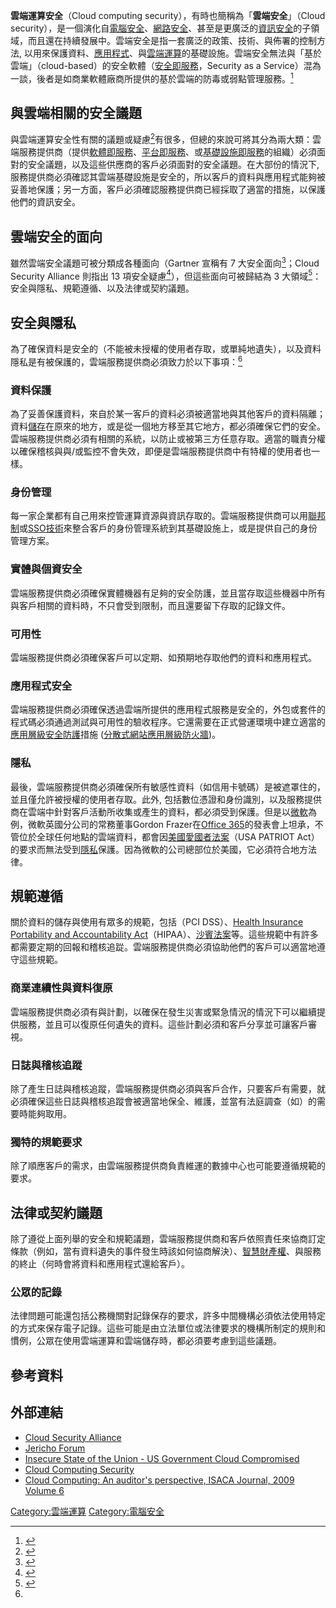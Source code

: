 {{noteTA
|T=zh-cn:云计算安全; zh-tw:雲端運算安全;
|G1=IT
|3=zh-cn:云; zh-tw:雲端;
|4=zh-cn:计算; zh-tw:運算; 
|5=zh-cn:斯坦福; zh-tw:史丹佛; zh-hk:史丹福;
}}
{{not|安全即服务}}
'''雲端運算安全'''（Cloud computing security），有時也簡稱為「'''雲端安全'''」（Cloud security），是一個演化自[[電腦安全|電腦安全]]、[[網路安全|網路安全]]、甚至是更廣泛的[[資訊安全|資訊安全]]的子領域，而且還在持續發展中。雲端安全是指一套廣泛的政策、技術、與佈署的控制方法, 以用來保護資料、[[应用程序|應用程式]]、與[[雲端運算|雲端運算]]的基礎設施。雲端安全無法與「基於雲端」（cloud-based）的安全軟體（[[安全即服務|安全即服務]]，Security as a Service）混為一談，後者是如商業軟體廠商所提供的基於雲端的防毒或弱點管理服務。<ref>{{cite web|title=Cloud-based Security Software Directory|url=https://mosaicsecurity.com/categories/7-securityasaservice|work=Mosaic Security Research|deadurl=yes|archiveurl=https://web.archive.org/web/20110714115922/https://mosaicsecurity.com/categories/7-securityasaservice|archivedate=2011-07-14}}</ref>

==與雲端相關的安全議題==
與雲端運算安全性有關的議題或疑慮<ref>{{cite news|url=http://security.sys-con.com/node/1231725|title="Swamp Computing" a.k.a. Cloud Computing|publisher=Web Security Journal|date=2009-12-28|accessdate=2010-01-25}}</ref>有很多，但總的來說可將其分為兩大類：雲端服務提供商（提供[[软件即服务|軟體即服務]]、[[平台即服务|平台即服務]]、或[[基礎設施即服務|基礎設施即服務]]的組織）必須面對的安全議題，以及這些供應商的客戶必須面對的安全議題。在大部份的情況下, 服務提供商必須確認其雲端基礎設施是安全的，所以客戶的資料與應用程式能夠被妥善地保護；另一方面，客戶必須確認服務提供商已經採取了適當的措施，以保護他們的資訊安全。

==雲端安全的面向==
雖然雲端安全議題可被分類成各種面向（Gartner 宣稱有 7 大安全面向<ref>{{cite news|url=http://www.infoworld.com/d/security-central/gartner-seven-cloud-computing-security-risks-853|title=Gartner: Seven cloud-computing security risks|publisher=InfoWorld|date=2008-07-02|accessdate=2010-01-25}}</ref>；Cloud Security Alliance 則指出 13 項安全疑慮<ref>{{cite web|url=https://cloudsecurityalliance.org/research/projects/security-guidance-for-critical-areas-of-focus-in-cloud-computing/|title=Security Guidance for Critical Areas of Focus in Cloud Computing|publisher=Cloud Security Alliance|date=2011|accessdate=2011-05-04}}{{Dead link|date=2019年5月 |bot=InternetArchiveBot |fix-attempted=yes }}</ref>），但這些面向可被歸結為 3 大領域<ref name="forrester">{{cite news|url=http://blogs.forrester.com/srm/2009/11/cloud-security-front-and-center.html|title=Cloud Security Front and Center|publisher=Forrester Research|date=2009-11-18|accessdate=2010-01-25|deadurl=yes|archiveurl=https://web.archive.org/web/20091124191907/http://blogs.forrester.com/srm/2009/11/cloud-security-front-and-center.html|archivedate=2009-11-24}}</ref>：安全與隱私、規範遵循、以及法律或契約議題。

==安全與隱私==
為了確保資料是安全的（不能被未授權的使用者存取，或單純地遺失），以及資料隱私是有被保護的，雲端服務提供商必須致力於以下事項：<ref name="forrester"/> 

===資料保護===
為了妥善保護資料，來自於某一客戶的資料必須被適當地與其他客戶的資料隔離；資料[[儲存裝置|儲存]]在原來的地方，或是從一個地方移至其它地方，都必須確保它們的安全。雲端服務提供商必須有相關的系統，以防止{{link-en|資料外洩|Data breach}}或被第三方任意存取。適當的職責分權以確保稽核與與/或監控不會失效，即便是雲端服務提供商中有特權的使用者也一樣。

===身份管理===
每一家企業都有自己用來控管運算資源與資訊存取的{{link-en|身份管理系統|Identity management system}}。雲端服務提供商可以用[[聯邦制|聯邦制]]或[[單一登入|SSO技術]]來整合客戶的身份管理系統到其基礎設施上，或是提供自己的身份管理方案。

===實體與個資安全===
雲端服務提供商必須確保實體機器有足夠的安全防護，並且當存取這些機器中所有與客戶相關的資料時，不只會受到限制，而且還要留下存取的記錄文件。 

===可用性===
雲端服務提供商必須確保客戶可以定期、如預期地存取他們的資料和應用程式。 

===應用程式安全===
雲端服務提供商必須確保透過雲端所提供的應用程式服務是安全的，外包或套件的程式碼必須通過測試與可用性的驗收程序。它還需要在正式營運環境中建立適當的[http://en.wikipedia.org/wiki/Application_security 應用層級安全防護]措施 ([[應用層防火牆|分散式網站應用層級防火牆]])。

===隱私===
最後，雲端服務提供商必須確保所有敏感性資料（如信用卡號碼）是被遮罩住的，並且僅允許被授權的使用者存取。此外, 包括數位憑證和身份識別，以及服務提供商在雲端中針對客戶活動所收集或產生的資料，都必須受到保護。但是以[[微軟|微軟]]為例，微軟英國分公司的常務董事Gordon Frazer在[[Office_365|Office 365]]的發表會上坦承，不管位於全球任何地點的雲端資料，都會因[[美國愛國者法案|美國愛國者法案]]（USA PATRIOT Act）的要求而無法受到[[隱私|隱私]]保護。因為微軟的公司總部位於美國，它必須符合地方法律。

==規範遵循==
關於資料的儲存與使用有眾多的規範，包括{{link-en|Payment Card Industry Data Security Standard|Payment Card Industry Data Security Standard}}（PCI DSS）、[[健康保险便利和责任法案|Health Insurance Portability and Accountability Act]]（HIPAA）、[[萨班斯-奥克斯利法案|沙賓法案]]等。這些規範中有許多都需要定期的回報和稽核追踨。雲端服務提供商必須協助他們的客戶可以適當地遵守這些規範。 

===商業連續性與資料復原===
雲端服務提供商必須有{{link-en|商業連續性|Business continuity planning}}與{{link-en|資料復原|Data recovery}}計劃，以確保在發生災害或緊急情況的情況下可以繼續提供服務，並且可以復原任何遺失的資料。這些計劃必須和客戶分享並可讓客戶審視。 

===日誌與稽核追蹤===
除了產生日誌與稽核追蹤，雲端服務提供商必須與客戶合作，只要客戶有需要，就必須確保這些日誌與稽核追蹤會被適當地保全、維護，並當有法庭調查（如{{link-en|EDiscovery|EDiscovery}}）的需要時能夠取用。 

===獨特的規範要求===
除了順應客戶的需求，由雲端服務提供商負責維運的數據中心也可能要遵循規範的要求。

==法律或契約議題==
除了遵從上面列舉的安全和規範議題，雲端服務提供商和客戶依照責任來協商訂定條款（例如，當有資料遺失的事件發生時該如何協商解決）、[[智慧財產權|智慧財產權]]、與服務的終止（何時會將資料和應用程式還給客戶）。 

===公眾的記錄===
法律問題可能還包括公務機關對記錄保存的要求，許多中間機構必須依法使用特定的方式來保存電子記錄。這些可能是由立法單位或法律要求的機構所制定的規則和慣例，公眾在使用雲端運算和雲端儲存時，都必須要考慮到這些議題。

==參考資料==
{{reflist}}

==外部連結==
* [http://www.cloudsecurityalliance.org/ Cloud Security Alliance]
* [https://web.archive.org/web/20120316222001/http://www.opengroup.org/jericho/ Jericho Forum]
* [https://web.archive.org/web/20110716220907/http://www.theaeonsolution.com/security/?p=199 Insecure State of the Union - US Government Cloud Compromised]
* [http://www.oyyas.com/articles/cloud-computing-security Cloud Computing Security]
* [https://web.archive.org/web/20110103164625/http://www.isaca.org/Journal/Past-Issues/2009/Volume-6/Pages/Cloud-Computing-An-Auditor-s-Perspective1.aspx Cloud Computing: An auditor's perspective, ISACA Journal, 2009 Volume 6]

{{雲端運算}}

[[Category:雲端運算|Category:雲端運算]]
[[Category:電腦安全|Category:電腦安全]]